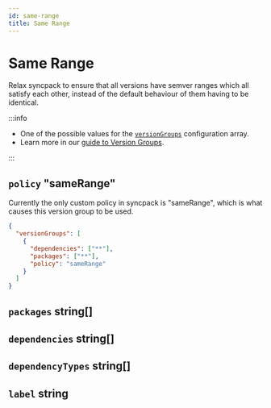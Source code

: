 ```yaml
---
id: same-range
title: Same Range
---
```



# Same Range

Relax syncpack to ensure that all versions have semver ranges which all satisfy
each other, instead of the default behaviour of them having to be identical.

:::info

- One of the possible values for the [`versionGroups`](../version-groups.mdx)
  configuration array.
- Learn more in our [guide to Version Groups](../../guide/version-groups.mdx).

:::

## `policy` "sameRange"

<Pills required />

Currently the only custom policy in syncpack is "sameRange", which is what
causes this version group to be used.

```json title="..."
{
  "versionGroups": [
    {
      "dependencies": ["**"],
      "packages": ["**"],
      "policy": "sameRange"
    }
  ]
}
```

## `packages` string[]

<Packages />

## `dependencies` string[]

<Dependencies />

## `dependencyTypes` string[]

<DependencyTypes />

## `label` string

<Label />
